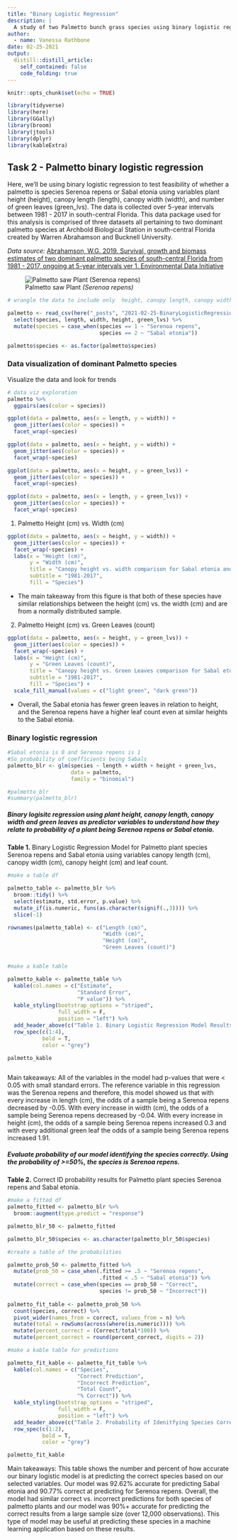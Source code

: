 ```yaml
---
title: "Binary Logistic Regression"
description: |
  A study of two Palmetto bunch grass species using binary logistic regression analysis.
author:
  - name: Vanessa Rathbone
date: 02-25-2021
output:
  distill::distill_article:
    self_contained: false
    code_folding: true
---
```


```r
knitr::opts_chunk$set(echo = TRUE)
```


```r

library(tidyverse)
library(here)
library(GGally)
library(broom)
library(jtools)
library(dplyr)
library(kableExtra)

```

## Task 2 - Palmetto binary logistic regression

Here, we'll be using binary logistic regression to test feasibility of whether a palmetto is species Serenoa repens or Sabal etonia using variables plant height (height), canopy length (length), canopy width (width), and number of green leaves (green_lvs). The data is collected over 5-year intervals between 1981 - 2017 in south-central Florida. This data package used for this analysis is comprised of three datasets all pertaining to two dominant palmetto species at Archbold Biological Station in south-central Florida created by Warren Abrahamson and Bucknell University.

*Data source:* [Abrahamson, W.G. 2019. Survival, growth and biomass estimates of two dominant palmetto species of south-central Florida from 1981 - 2017, ongoing at 5-year intervals ver 1. Environmental Data Initiative](https://doi.org/10.6073/pasta/f2f96ec76fbbd4b9db431c79a770c4d5)

![Palmetto saw Plant *(Serenoa repens)*](palmetto.jpg)

```r
# wrangle the data to include only  height, canopy length, canopy width, green leaves. Change species to be names of the species and be read as characters for binary regression. 

palmetto <- read_csv(here("_posts", "2021-02-25-BinaryLogisticRegression", "palmetto.csv")) %>% 
  select(species, length, width, height, green_lvs) %>% 
  mutate(species = case_when(species == 1 ~ "Serenoa repens",
                             species == 2 ~ "Sabal etonia")) 

palmetto$species <- as.factor(palmetto$species)

```

### Data visualization of dominant Palmetto species


Visualize the data and look for trends
```r

# data viz exploration
palmetto %>% 
  ggpairs(aes(color = species))

ggplot(data = palmetto, aes(x = length, y = width)) +
  geom_jitter(aes(color = species)) +
  facet_wrap(~species)

ggplot(data = palmetto, aes(x = height, y = width)) +
  geom_jitter(aes(color = species)) +
  facet_wrap(~species)

ggplot(data = palmetto, aes(x = height, y = green_lvs)) +
  geom_jitter(aes(color = species)) +
  facet_wrap(~species)

ggplot(data = palmetto, aes(x = length, y = green_lvs)) +
  geom_jitter(aes(color = species)) +
  facet_wrap(~species)

```

1. Palmetto Height (cm) vs. Width (cm)

```r

ggplot(data = palmetto, aes(x = height, y = width)) +
  geom_jitter(aes(color = species)) +
  facet_wrap(~species) +
  labs(x = "Height (cm)", 
       y = "Width (cm)",
       title = "Canopy height vs. width comparison for Sabal etonia and Serenoa repens",
       subtitle = "1981-2017",
       fill = "Species")
```

- The main takeaway from this figure is that both of these species have similar relationships between the height (cm) vs. the width (cm) and are from a normally distributed sample. 


2. Palmetto Height (cm) vs. Green Leaves (count)
```r

ggplot(data = palmetto, aes(x = height, y = green_lvs)) +
  geom_jitter(aes(color = species)) +
  facet_wrap(~species) +
  labs(x = "Height (cm)", 
       y = "Green Leaves (count)",
       title = "Canopy height vs. Green Leaves comparison for Sabal etonia and Serenoa repens",
       subtitle = "1981-2017",
       fill = "Species") +
  scale_fill_manual(values = c("light green", "dark green"))

```

- Overall, the Sabal etonia has fewer green leaves in relation to height, and the Serenoa repens have a higher leaf count even at similar heights to the Sabal etonia.  

### Binary logistic regression
```r

#Sabal etonia is 0 and Serenoa repens is 1
#So probability of coefficients being Sabals
palmetto_blr <- glm(species ~ length + width + height + green_lvs, 
                    data = palmetto, 
                    family = "binomial")

#palmetto_blr
#summary(palmetto_blr)

```

##### Binary logisitc regression using plant height, canopy length, canopy width and green leaves as predictor variables to understand how they relate to probability of a plant being Serenoa repens or Sabal etonia. 

**Table 1.** Binary Logistic Regression Model for Palmetto plant species Serenoa repens and Sabal etonia using variables canopy length (cm), canopy width (cm), canopy height (cm) and leaf count. 

```r

#make a table df

palmetto_table <- palmetto_blr %>% 
  broom::tidy() %>% 
  select(estimate, std.error, p.value) %>% 
  mutate_if(is.numeric, funs(as.character(signif(.,3)))) %>% 
  slice(-1)

rownames(palmetto_table) <- c("Length (cm)",
                              "Width (cm)",
                              "Height (cm)",
                              "Green Leaves (count)")


#make a kable table

palmetto_kable <- palmetto_table %>%   
  kable(col.names = c("Estimate",
                      "Standard Error",
                      "P value")) %>% 
  kable_styling(bootstrap_options = "striped",
                full_width = F,
                position = "left") %>% 
  add_header_above(c("Table 1. Binary Logistic Regression Model Results" = 4)) %>% 
  row_spec(c(1:4),
           bold = T, 
           color = "grey")

palmetto_kable



```


Main takeaways:
All of the variables in the model had p-values that were < 0.05 with small standard errors. The reference variable in this regression was the Serenoa repens and therefore, this model showed us that with every increase in length (cm), the odds of a sample being a Serenoa repens decreased by -0.05. With every increase in width (cm), the odds of a sample being Serenoa repens decreased by -0.04. With every increase in height (cm), the odds of a sample being Serenoa repens increased 0.3 and with every additional green leaf the odds of a sample being Serenoa repens increased 1.91.


##### Evaluate probability of our model identifying the species correctly. Using the probability of >=50%, the species is Serenoa repens.

**Table 2.** Correct ID probability results for Palmetto plant species Serenoa repens and Sabal etonia.

```r

#make a fitted df 
palmetto_fitted <- palmetto_blr %>% 
  broom::augment(type.predict = "response")

palmetto_blr_50 <- palmetto_fitted

palmetto_blr_50$species <- as.character(palmetto_blr_50$species)

#create a table of the probabilities

palmetto_prob_50 <- palmetto_fitted %>% 
  mutate(prob_50 = case_when(.fitted >= .5 ~ "Serenoa repens",
                             .fitted < .5 ~ "Sabal etonia")) %>% 
  mutate(correct = case_when(species == prob_50 ~ "Correct",
                             species != prob_50 ~ "Incorrect"))
  
palmetto_fit_table <- palmetto_prob_50 %>% 
  count(species, correct) %>% 
  pivot_wider(names_from = correct, values_from = n) %>% 
  mutate(total = rowSums(across(where(is.numeric)))) %>% 
  mutate(percent_correct = (Correct/total*100)) %>% 
  mutate(percent_correct = round(percent_correct, digits = 2))

#make a kable table for predictions

palmetto_fit_kable <- palmetto_fit_table %>%   
  kable(col.names = c("Species", 
                      "Correct Prediction", 
                      "Incorrect Prediction", 
                      "Total Count", 
                      "% Correct")) %>% 
  kable_styling(bootstrap_options = "striped",
                full_width = F,
                position = "left") %>% 
  add_header_above(c("Table 2. Probability of Idenitfying Species Correctly" = 5)) %>% 
  row_spec(c(1:2),
           bold = T, 
           color = "grey")

palmetto_fit_kable
```


Main takeaways:
This table shows the number and percent of how accurate our binary logistic model is at predicting the correct species based on our selected variables. Our model was 92.62% accurate for predicting Sabal etonia and 90.77% correct at predicting for Serenoa repens. Overall, the model had similar correct vs. incorrect predictions for both species of palmetto plants and our model was 90%+ accurate for predicting the correct results from a large sample size (over 12,000 observations). This type of model may be useful at predicting these species in a machine learning application based on these results. 
